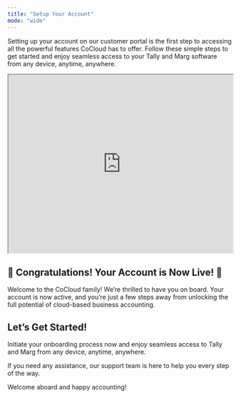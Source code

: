 ```yaml
---
title: "Setup Your Account"
mode: "wide"
---
```


Setting up your account on our customer portal is the first step to accessing all the powerful features CoCloud has to offer. Follow these simple steps to get started and enjoy seamless access to your Tally and Marg software from any device, anytime, anywhere.

<iframe width="100%" height="400px" src="https://app.sharefable.com/embed/demo/setup-account-tb8fg7rtgrwix454" allowfullscreen></iframe>

## 🎉 Congratulations! Your Account is Now Live! 🎉
Welcome to the CoCloud family! We’re thrilled to have you on board. Your account is now active, and you’re just a few steps away from unlocking the full potential of cloud-based business accounting.

## Let’s Get Started!
Initiate your onboarding process now and enjoy seamless access to Tally and Marg from any device, anytime, anywhere.

If you need any assistance, our support team is here to help you every step of the way.

Welcome aboard and happy accounting!

